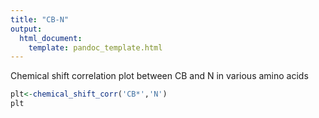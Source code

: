 ```yaml
---
title: "CB-N"
output:
  html_document:
    template: pandoc_template.html
---
```


Chemical shift correlation plot between CB and N in various amino acids

```r
plt<-chemical_shift_corr('CB*','N')
plt
```